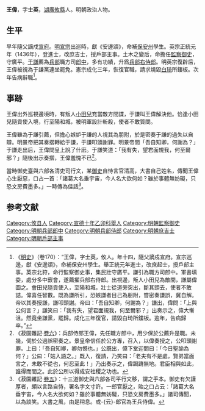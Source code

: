 {{Otheruses|other=名为王偉的其他人物|王偉}}
{{Otheruses|other=名为王士英的其他人物|王士英}}
{{明清人物信息框
| 姓名 = 王偉
| 原名 =
| 圖片名稱 = 
| 圖片大小 = 220px
| 圖片說明 = 
| 最高職務 = 兵部右侍郎
| 最高散阶 =
| 國家 = 大明
| 爵位 =
| 籍貫 = [[湖廣|湖廣]][[攸縣|攸縣]]
| 族裔 = 漢族
| 旗籍 = 
| 字號 = 字士英
| 室名 = 
| 諡號 = 
| 出生日期 = 生年不詳
| 出生地點 = 
| 逝世日期 = 卒年不詳
| 逝世地點 = 
| 墓葬 =
| 配偶 =
| 親屬 = 
| 出身 = 
*正統元年丙辰科進士出身
| 經歷 = 
| 著作 =
}}

'''王偉'''，字'''士英'''，[[湖廣|湖廣]][[攸縣|攸縣]]人。明朝政治人物。

==生平==
早年隨父謫戍[[宣府|宣府]]。[[明宣宗|明宣宗]]出巡時，獻《安邊頌》，命補[[保安州|保安州]]學生。英宗正統元年（1436年），登進士，改庶吉士，授戶部主事。土木之變后，命擔任[[監察御史|監察御史]]，守廣平。[[于謙|于謙]]薦為[[兵部|兵部]]職方司[[郎中|郎中]]，多有功績，升爲[[兵部右侍郎|兵部右侍郎]]。明英宗復辟后，王偉被視為于謙黨連坐罷免。憲宗成化三年，恢復官職，請求燒毀[[白琦|白琦]]所鏤板。次年告病辭職<ref>《[[明史|明史]]》（卷170）：“王偉，字士英，攸人。年十四，隨父謫戍宣府。宣宗巡邊，獻《安邊頌》，命補保安州學生。舉正統元年進士，改庶起士，授戶部主事。英宗北狩，命行監察御史事，集民壯守廣平。謙引為職方司郎中。軍書填委，處分多中窾會，遂薦擢兵部右侍郎。出視邊，叛人小田兒為敵間，謙屬偉圖之。會田兒隨貢使入，至陽和城，壯士從道旁突出，斷其頭去，使者不敢詰。偉喜任智數。既為謙所引，恐嫉謙者目己為朋附，嘗密奏謙誤，冀自解。帝以其奏授謙，謙叩頭謝。帝曰：「吾自知卿，何謝為？」謙出，偉問：「上與公何言？」謙笑曰：「我有失，望君面規我，何至爾邪？」出奏示之，偉大慚沮。然竟坐謙黨，罷歸。成化三年復官，請毀白琦所鏤板。逾年，告病歸卒。”</ref>。

==事跡==
王偉出外巡視邊境時，有叛人[[小田兒|小田兒]]充當敵方間諜，于謙叫王偉解決他。恰逢小田兒隨貢使入境，行至陽和城，被明軍設計斬殺，使者不敢質問。

王偉雖為于謙引薦，但擔心嫉妒于謙的人視其為朋附，於是密奏于謙的過失以自辯。明景帝把其奏摺轉給于謙，于謙叩頭謝罪。明景帝問「吾自知卿，何謝為？」于謙走出后，王偉問皇上說了什麽。于謙笑道：「我有失，望君面規我，何至爾邪？」隨後出示奏摺，王偉羞愧不已<ref>《菽園雜記·[[s:菽園雜記/卷06|卷六]]》：兵部侍郎王偉，先任職方郎中，用少保於公薦升是職。未幾，伺於公過誤密奏之。景皇帝信任於公方專，召入，以偉奏授之，公叩頭謝罪。上曰：「吾自知卿，卿勿憾也。」公既出，偉下堂迎問曰：「今日聖諭為何？」公曰：「姑入語之。」既入，復請，乃笑曰：「老夫有不是處，賢弟當面言之，未敢不從也，何忍至此！」乃出奏示之，偉跼蹐無地。君臣相與如此，誰得而間之。此於公所以得成安社稷之功也。</ref>。

當時御史臺與六部各清吏司行文，某[[御史|御史]]自恃言官清高，大書自己姓名，傳聞王偉心生厭惡，口占一首：「諸葛大名垂宇宙，今人名大欲何如？雖於事體無妨礙，只恐文房費墨多。」一時傳為佳話<ref>《菽園雜記·[[s:菽園雜記/卷05|卷五]]》：十三道御史與六部各司平行文移，謂之手本。御史有欠謹厚者，頗以言路自恃，署名字文寸許。一郎官厭之，貽之口占云：「諸葛大名垂宇宙，今人名大欲何如？雖於事體無妨礙，只恐文房費墨多。」諸司傳聞，以為談笑。大書之風，由是稍息。或-{云}-郎官為王兵侍偉。</ref>。

==参考文献==
{{wikisource|明史/卷170}}
{{Reflist}}

{{正統元年丙辰科殿試金榜}}

{{Authority control}}

{{DEFAULTSORT:Wang王}}
[[Category:攸县人|Category:攸县人]]
[[Category:宣德十年乙卯科舉人|Category:宣德十年乙卯科舉人]]
[[Category:明朝監察御史|Category:明朝監察御史]]
[[Category:明朝兵部郎中|Category:明朝兵部郎中]]
[[Category:明朝兵部侍郎|Category:明朝兵部侍郎]]
[[Category:明朝庶吉士|Category:明朝庶吉士]]
[[Category:明朝戶部主事|Category:明朝戶部主事]]